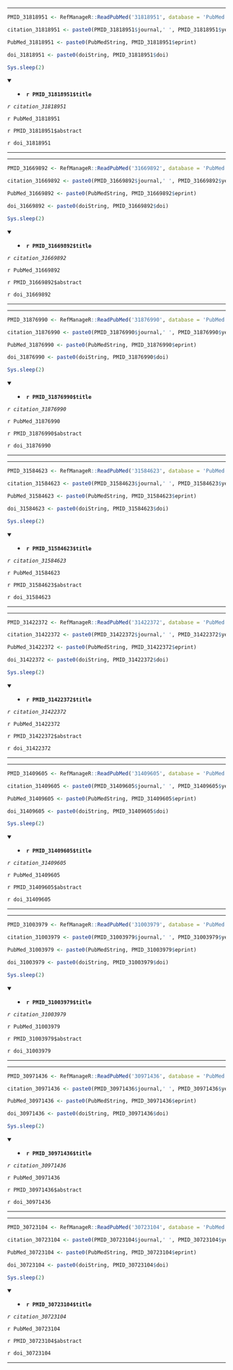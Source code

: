 

---

```r

PMID_31818951 <- RefManageR::ReadPubMed('31818951', database = 'PubMed')

citation_31818951 <- paste0(PMID_31818951$journal,' ', PMID_31818951$year, ' ', PMID_31818951$month,';', PMID_31818951$volume,'(', PMID_31818951$number,'):', PMID_31818951$pages)

PubMed_31818951 <- paste0(PubMedString, PMID_31818951$eprint)

doi_31818951 <- paste0(doiString, PMID_31818951$doi)

Sys.sleep(2)

```

<details open> <summary>
- **`r PMID_31818951$title`**
</summary> 

*`r citation_31818951`*

`r PubMed_31818951`

`r PMID_31818951$abstract`

`r doi_31818951`

</details>

---




---

```r

PMID_31669892 <- RefManageR::ReadPubMed('31669892', database = 'PubMed')

citation_31669892 <- paste0(PMID_31669892$journal,' ', PMID_31669892$year, ' ', PMID_31669892$month,';', PMID_31669892$volume,'(', PMID_31669892$number,'):', PMID_31669892$pages)

PubMed_31669892 <- paste0(PubMedString, PMID_31669892$eprint)

doi_31669892 <- paste0(doiString, PMID_31669892$doi)

Sys.sleep(2)

```

<details open> <summary>
- **`r PMID_31669892$title`**
</summary> 

*`r citation_31669892`*

`r PubMed_31669892`

`r PMID_31669892$abstract`

`r doi_31669892`

</details>

---




---

```r

PMID_31876990 <- RefManageR::ReadPubMed('31876990', database = 'PubMed')

citation_31876990 <- paste0(PMID_31876990$journal,' ', PMID_31876990$year, ' ', PMID_31876990$month,';', PMID_31876990$volume,'(', PMID_31876990$number,'):', PMID_31876990$pages)

PubMed_31876990 <- paste0(PubMedString, PMID_31876990$eprint)

doi_31876990 <- paste0(doiString, PMID_31876990$doi)

Sys.sleep(2)

```

<details open> <summary>
- **`r PMID_31876990$title`**
</summary> 

*`r citation_31876990`*

`r PubMed_31876990`

`r PMID_31876990$abstract`

`r doi_31876990`

</details>

---




---

```r

PMID_31584623 <- RefManageR::ReadPubMed('31584623', database = 'PubMed')

citation_31584623 <- paste0(PMID_31584623$journal,' ', PMID_31584623$year, ' ', PMID_31584623$month,';', PMID_31584623$volume,'(', PMID_31584623$number,'):', PMID_31584623$pages)

PubMed_31584623 <- paste0(PubMedString, PMID_31584623$eprint)

doi_31584623 <- paste0(doiString, PMID_31584623$doi)

Sys.sleep(2)

```

<details open> <summary>
- **`r PMID_31584623$title`**
</summary> 

*`r citation_31584623`*

`r PubMed_31584623`

`r PMID_31584623$abstract`

`r doi_31584623`

</details>

---




---

```r

PMID_31422372 <- RefManageR::ReadPubMed('31422372', database = 'PubMed')

citation_31422372 <- paste0(PMID_31422372$journal,' ', PMID_31422372$year, ' ', PMID_31422372$month,';', PMID_31422372$volume,'(', PMID_31422372$number,'):', PMID_31422372$pages)

PubMed_31422372 <- paste0(PubMedString, PMID_31422372$eprint)

doi_31422372 <- paste0(doiString, PMID_31422372$doi)

Sys.sleep(2)

```

<details open> <summary>
- **`r PMID_31422372$title`**
</summary> 

*`r citation_31422372`*

`r PubMed_31422372`

`r PMID_31422372$abstract`

`r doi_31422372`

</details>

---




---

```r

PMID_31409605 <- RefManageR::ReadPubMed('31409605', database = 'PubMed')

citation_31409605 <- paste0(PMID_31409605$journal,' ', PMID_31409605$year, ' ', PMID_31409605$month,';', PMID_31409605$volume,'(', PMID_31409605$number,'):', PMID_31409605$pages)

PubMed_31409605 <- paste0(PubMedString, PMID_31409605$eprint)

doi_31409605 <- paste0(doiString, PMID_31409605$doi)

Sys.sleep(2)

```

<details open> <summary>
- **`r PMID_31409605$title`**
</summary> 

*`r citation_31409605`*

`r PubMed_31409605`

`r PMID_31409605$abstract`

`r doi_31409605`

</details>

---




---

```r

PMID_31003979 <- RefManageR::ReadPubMed('31003979', database = 'PubMed')

citation_31003979 <- paste0(PMID_31003979$journal,' ', PMID_31003979$year, ' ', PMID_31003979$month,';', PMID_31003979$volume,'(', PMID_31003979$number,'):', PMID_31003979$pages)

PubMed_31003979 <- paste0(PubMedString, PMID_31003979$eprint)

doi_31003979 <- paste0(doiString, PMID_31003979$doi)

Sys.sleep(2)

```

<details open> <summary>
- **`r PMID_31003979$title`**
</summary> 

*`r citation_31003979`*

`r PubMed_31003979`

`r PMID_31003979$abstract`

`r doi_31003979`

</details>

---




---

```r

PMID_30971436 <- RefManageR::ReadPubMed('30971436', database = 'PubMed')

citation_30971436 <- paste0(PMID_30971436$journal,' ', PMID_30971436$year, ' ', PMID_30971436$month,';', PMID_30971436$volume,'(', PMID_30971436$number,'):', PMID_30971436$pages)

PubMed_30971436 <- paste0(PubMedString, PMID_30971436$eprint)

doi_30971436 <- paste0(doiString, PMID_30971436$doi)

Sys.sleep(2)

```

<details open> <summary>
- **`r PMID_30971436$title`**
</summary> 

*`r citation_30971436`*

`r PubMed_30971436`

`r PMID_30971436$abstract`

`r doi_30971436`

</details>

---




---

```r

PMID_30723104 <- RefManageR::ReadPubMed('30723104', database = 'PubMed')

citation_30723104 <- paste0(PMID_30723104$journal,' ', PMID_30723104$year, ' ', PMID_30723104$month,';', PMID_30723104$volume,'(', PMID_30723104$number,'):', PMID_30723104$pages)

PubMed_30723104 <- paste0(PubMedString, PMID_30723104$eprint)

doi_30723104 <- paste0(doiString, PMID_30723104$doi)

Sys.sleep(2)

```

<details open> <summary>
- **`r PMID_30723104$title`**
</summary> 

*`r citation_30723104`*

`r PubMed_30723104`

`r PMID_30723104$abstract`

`r doi_30723104`

</details>

---


